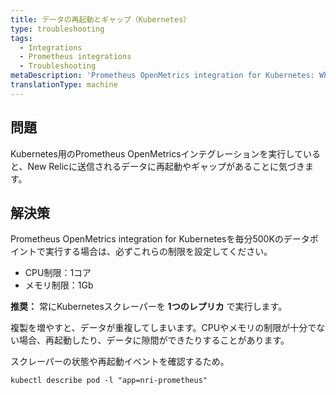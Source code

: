 ```yaml
---
title: データの再起動とギャップ（Kubernetes）
type: troubleshooting
tags:
  - Integrations
  - Prometheus integrations
  - Troubleshooting
metaDescription: 'Prometheus OpenMetrics integration for Kubernetes: What to do if you see restarts and gaps in data sent to New Relic.'
translationType: machine
---
```


## 問題

Kubernetes用のPrometheus OpenMetricsインテグレーションを実行していると、New Relicに送信されるデータに再起動やギャップがあることに気づきます。

## 解決策

Prometheus OpenMetrics integration for Kubernetesを毎分500Kのデータポイントで実行する場合は、必ずこれらの制限を設定してください。

* CPU制限：1コア
* メモリ制限：1Gb

**推奨：** 常にKubernetesスクレーパーを **1つのレプリカ** で実行します。

複製を増やすと、データが重複してしまいます。CPUやメモリの制限が十分でない場合、再起動したり、データに隙間ができたりすることがあります。

スクレーパーの状態や再起動イベントを確認するため。

```
kubectl describe pod -l "app=nri-prometheus"
```
